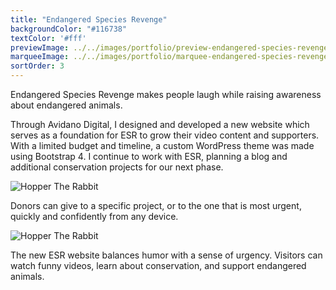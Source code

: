 ```yaml
---
title: "Endangered Species Revenge"
backgroundColor: "#116738"
textColor: '#fff'
previewImage: ../../images/portfolio/preview-endangered-species-revenge.jpg
marqueeImage: ../../images/portfolio/marquee-endangered-species-revenge.jpg
sortOrder: 3
---
```


<IntroBlock>

Endangered Species Revenge makes people laugh while raising awareness about endangered animals. 

</IntroBlock>

<TextBlock>

Through Avidano Digital, I designed and developed a new website which serves as a foundation for ESR to grow their video content and supporters. With a limited budget and timeline, a custom WordPress theme was made using Bootstrap 4. I continue to work with ESR, planning a blog and additional conservation projects for our next phase.

</TextBlock>

<FigureSingleBlock>

![Hopper The Rabbit](../../images/portfolio/grid-mobile-endangered-species-revenge.jpg)
    
</FigureSingleBlock>

<TextBlock>

Donors can give to a specific project, or to the one that is most urgent, quickly and confidently from any device.

</TextBlock>

<FigureSingleBlock>

![Hopper The Rabbit](../../images/portfolio/grid-desktop-endangered-species-revenge-.jpg)
    
</FigureSingleBlock>

<TextBlock>

The new ESR website balances humor with a sense of urgency. Visitors can watch funny videos, learn about conservation, and support endangered animals.

</TextBlock>

<LiveProjectLink linkURL="https://esrevenge.org/" />